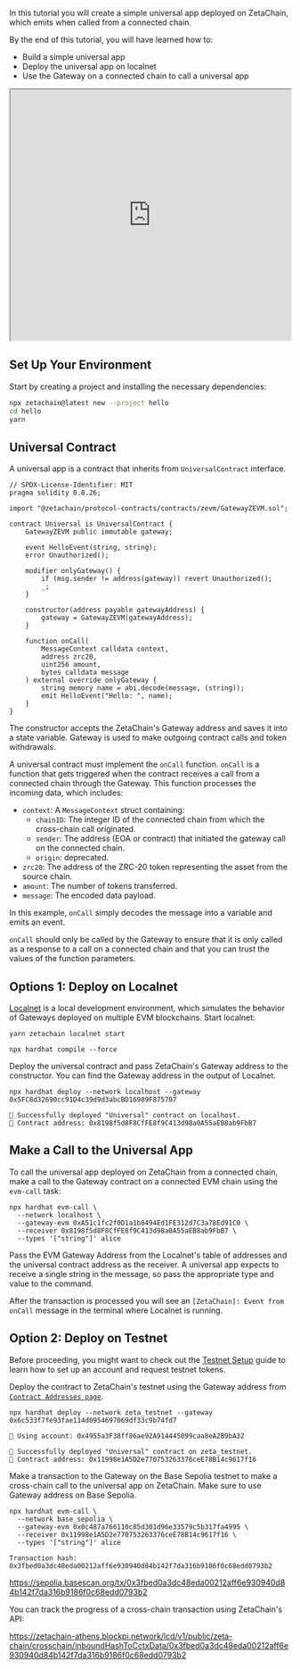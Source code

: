 In this tutorial you will create a simple universal app deployed on ZetaChain,
which emits when called from a connected chain.

By the end of this tutorial, you will have learned how to:

- Build a simple universal app
- Deploy the universal app on localnet
- Use the Gateway on a connected chain to call a universal app

<iframe
  style={{ border: "1px solid rgba(0,0,0,.1)", marginTop: "2rem", borderRadius: "0.5rem" }}
  width="100%"
  height="450"
  src="https://embed.figma.com/board/4ZIdAmKA2NmzqM6bpCWmxO/Protocol-%7C-Tutorial%3A-Hello?node-id=0-1&embed-host=share"
  allowfullscreen
></iframe>

## Set Up Your Environment

Start by creating a project and installing the necessary dependencies:

```bash
npx zetachain@latest new --project hello
cd hello
yarn
```

## Universal Contract

A universal app is a contract that inherits from `UniversalContract` interface.

```solidity filename="contracts/Universal.sol"
// SPDX-License-Identifier: MIT
pragma solidity 0.8.26;

import "@zetachain/protocol-contracts/contracts/zevm/GatewayZEVM.sol";

contract Universal is UniversalContract {
    GatewayZEVM public immutable gateway;

    event HelloEvent(string, string);
    error Unauthorized();

    modifier onlyGateway() {
        if (msg.sender != address(gateway)) revert Unauthorized();
        _;
    }

    constructor(address payable gatewayAddress) {
        gateway = GatewayZEVM(gatewayAddress);
    }

    function onCall(
        MessageContext calldata context,
        address zrc20,
        uint256 amount,
        bytes calldata message
    ) external override onlyGateway {
        string memory name = abi.decode(message, (string));
        emit HelloEvent("Hello: ", name);
    }
}
```

The constructor accepts the ZetaChain's Gateway address and saves it into a
state variable. Gateway is used to make outgoing contract calls and token
withdrawals.

A universal contract must implement the `onCall` function. `onCall` is a
function that gets triggered when the contract receives a call from a connected
chain through the Gateway. This function processes the incoming data, which
includes:

- `context`: A `MessageContext` struct containing:
  - `chainID`: The integer ID of the connected chain from which the cross-chain
    call originated.
  - `sender`: The address (EOA or contract) that initiated the gateway call on
    the connected chain.
  - `origin`: deprecated.
- `zrc20`: The address of the ZRC-20 token representing the asset from the
  source chain.
- `amount`: The number of tokens transferred.
- `message`: The encoded data payload.

In this example, `onCall` simply decodes the message into a variable and emits
an event.

`onCall` should only be called by the Gateway to ensure that it is only called
as a response to a call on a connected chain and that you can trust the values
of the function parameters.

## Options 1: Deploy on Localnet

[Localnet](/reference/localnet) is a local development environment,
which simulates the behavior of Gateways deployed on multiple EVM blockchains.
Start localnet:

```
yarn zetachain localnet start
```

```
npx hardhat compile --force
```

Deploy the universal contract and pass ZetaChain's Gateway address to the
constructor. You can find the Gateway address in the output of Localnet.

```
npx hardhat deploy --network localhost --gateway 0x5FC8d32690cc91D4c39d9d3abcBD16989F875707
```

```
🚀 Successfully deployed "Universal" contract on localhost.
📜 Contract address: 0x8198f5d8F8CfFE8f9C413d98a0A55aEB8ab9FbB7
```

## Make a Call to the Universal App

To call the universal app deployed on ZetaChain from a connected chain, make a
call to the Gateway contract on a connected EVM chain using the `evm-call` task:

```
npx hardhat evm-call \
  --network localhost \
  --gateway-evm 0xA51c1fc2f0D1a1b8494Ed1FE312d7C3a78Ed91C0 \
  --receiver 0x8198f5d8F8CfFE8f9C413d98a0A55aEB8ab9FbB7 \
  --types '["string"]' alice
```

Pass the EVM Gateway Address from the Localnet's table of addresses and the
universal contract address as the receiver. A universal app expects to receive a
single string in the message, so pass the appropriate type and value to the
command.

After the transaction is processed you will see an `[ZetaChain]: Event from onCall` message in the terminal where Localnet is running.

## Option 2: Deploy on Testnet

Before proceeding, you might want to check out the [Testnet
Setup](/nodes/start-here/setup) guide to learn how to set up an account
and request testnet tokens.

Deploy the contract to ZetaChain's testnet using the Gateway address from
[`Contract Addresses page`](/reference/network/contracts/).

```
npx hardhat deploy --network zeta_testnet --gateway 0x6c533f7fe93fae114d0954697069df33c9b74fd7
```

```
🔑 Using account: 0x4955a3F38ff86ae92A914445099caa8eA2B9bA32

🚀 Successfully deployed "Universal" contract on zeta_testnet.
📜 Contract address: 0x11998e1A5D2e770753263376ceE78B14c9617f16
```

Make a transaction to the Gateway on the Base Sepolia testnet to make a
cross-chain call to the universal app on ZetaChain. Make sure to use Gateway
address on Base Sepolia.

```
npx hardhat evm-call \
  --network base_sepolia \
  --gateway-evm 0x0c487a766110c85d301d96e33579c5b317fa4995 \
  --receiver 0x11998e1A5D2e770753263376ceE78B14c9617f16 \
  --types '["string"]' alice
```

```
Transaction hash: 0x3fbed0a3dc48eda00212aff6e930940d84b142f7da316b9186f0c68edd0793b2
```

https://sepolia.basescan.org/tx/0x3fbed0a3dc48eda00212aff6e930940d84b142f7da316b9186f0c68edd0793b2

You can track the progress of a cross-chain transaction using ZetaChain's API:

https://zetachain-athens.blockpi.network/lcd/v1/public/zeta-chain/crosschain/inboundHashToCctxData/0x3fbed0a3dc48eda00212aff6e930940d84b142f7da316b9186f0c68edd0793b2
